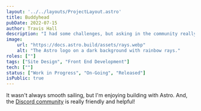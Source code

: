 ```yaml
---
layout: '../../layouts/ProjectLayout.astro'
title: Buddyhead
pubDate: 2022-07-15
author: Travis Hall
description: "I had some challenges, but asking in the community really helped!"
image:
    url: "https://docs.astro.build/assets/rays.webp"
    alt: "The Astro logo on a dark background with rainbow rays."
roles: [""]
tags: ["Site Design", "Front End Development"]
tech: [""]
status: ["Work in Progress", "On-Going", "Released"]
isPublic: true
---
```

It wasn't always smooth sailing, but I'm enjoying building with Astro. And, the [Discord community](https://astro.build/chat) is really friendly and helpful!